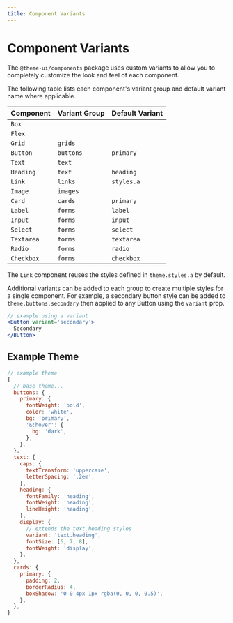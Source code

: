 ```yaml
---
title: Component Variants
---
```



# Component Variants

The `@theme-ui/components` package uses custom variants to allow you to completely customize the look and feel of each component.

The following table lists each component's variant group and default variant name where applicable.

Component | Variant Group | Default Variant
---|---|---
`Box` | |
`Flex` | |
`Grid` | `grids` |
`Button` | `buttons` | `primary`
`Text` | `text` |
`Heading` | `text` | `heading`
`Link` | `links` | `styles.a`
`Image` | `images` |
`Card` | `cards` | `primary`
`Label` | `forms` | `label`
`Input` | `forms` | `input`
`Select` | `forms` | `select`
`Textarea` | `forms` | `textarea`
`Radio` | `forms` | `radio`
`Checkbox` | `forms` | `checkbox`

<Note>

The `Link` component reuses the styles defined in `theme.styles.a` by default.

</Note>

Additional variants can be added to each group to create multiple styles for a single component.
For example, a secondary button style can be added to `theme.buttons.secondary` then applied to any Button using the `variant` prop.

```jsx
// example using a variant
<Button variant='secondary'>
  Secondary
</Button>
```

## Example Theme

```js
// example theme
{
  // base theme...
  buttons: {
    primary: {
      fontWeight: 'bold',
      color: 'white',
      bg: 'primary',
      '&:hover': {
        bg: 'dark',
      },
    },
  },
  text: {
    caps: {
      textTransform: 'uppercase',
      letterSpacing: '.2em',
    },
    heading: {
      fontFamily: 'heading',
      fontWeight: 'heading',
      lineHeight: 'heading',
    },
    display: {
      // extends the text.heading styles
      variant: 'text.heading',
      fontSize: [6, 7, 8],
      fontWeight: 'display',
    },
  },
  cards: {
    primary: {
      padding: 2,
      borderRadius: 4,
      boxShadow: '0 0 4px 1px rgba(0, 0, 0, 0.5)',
    },
  },
}
```
